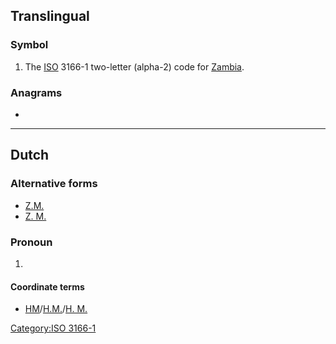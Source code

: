 {{also|zm|Zm|zm.|.zm}}
==Translingual==

===Symbol===
{{head|mul|symbol}}

# The [[ISO]] 3166-1 two-letter (alpha-2) code for [[Zambia]].

===Anagrams===

* {{l|mul|MZ}}

[[Category:ISO 3166-1]]

----

==Dutch==

===Alternative forms===
* [[Z.M.]]
* [[Z. M.]]

===Pronoun===
{{head|nl|pronoun}}
# {{init of|lang=nl|[[Zijne Majesteit]]||His Majesty}}

====Coordinate terms====
* [[HM]]/[[H.M.]]/[[H. M.]]